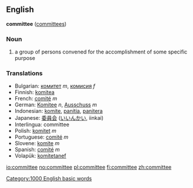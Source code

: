 ==English==
'''committee''' ([[committees]])
===Noun===
# a group of persons convened for the accomplishment of some specific purpose

=== Translations ===
*Bulgarian: [[комитет]] ''m'', [[комисия]] ''f''
*Finnish: [[komitea]]
*French: [[comité]] ''m''
*German: [[Komitee]] ''n'', [[Ausschuss]] ''m''
*Indonesian: [[komite]], [[panitia]], [[panitera]]
*Japanese: [[委員会]] ([[いいんかい]], iinkai)
*Interlingua: committee
*Polish: [[komitet]] ''m''
*Portuguese: [[comité]] ''m''
*Slovene: [[komite]] ''m''
*Spanish: [[comité]] ''m''
*Volapük: [[komitetanef]]

[[Category:1000 English basic words]]

[[io:committee]]
[[no:committee]]
[[pl:committee]]
[[fi:committee]]
[[zh:committee]]